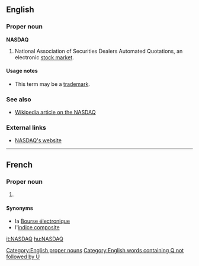 ==English==
===Proper noun===
'''NASDAQ'''

# National Association of Securities Dealers Automated Quotations, an electronic [[stock market]].

====Usage notes====
* This term may be a [[trademark]].{{rfc-auto}}

===See also===
*[[w:NASDAQ|Wikipedia article on the NASDAQ]]

===External links===
*[http://www.nasdaq.com NASDAQ's website]
[[Category:English proper nouns]]
[[Category:English words containing Q not followed by U]]
----

==French==

===Proper noun===
{{infl|fr|proper noun|g=m}}

# {{l|en|NASDAQ}}

====Synonyms====
*la [[Bourse électronique]]
*l'[[indice composite]]

[[it:NASDAQ]]
[[hu:NASDAQ]]